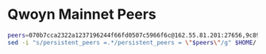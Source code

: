 # Qwoyn Mainnet Peers
```bash copy
peers=070b7cca2322a1237196244f66fd0507c5966f6c@162.55.81.201:27656,9c89c3644518d295b51b2e396dce00db0b16cd4d@148.251.235.130:13656,18bb51486d6420fb4b66eef5a8e98941c43a1f06@144.76.97.251:48656,6fd67d5d1161206d59dfb4222774844ad0e04e0d@46.4.81.216:27656,499d72d9954c0fd2011eeee3629bf993c5d920ae@62.171.166.106:26656,7a9962eda4d2499e8afb326f424dac0c5a5daf1e@57.128.96.155:23556,f64aeff796f238c697c6e4fe0ed72ff072874d3b@94.250.203.61:26656,22a0084735f55cc8133cb884152724842b68b523@65.108.11.6:26656,d9bfa29e0cf9c4ce0cc9c26d98e5d97228f93b0b@65.109.88.38:16356,0b07cb1d6915f83a50a504dec4470b1f32baf67b@65.108.44.149:13656,5f8c3270be71a39cd81c020abe2b5a61f0623c10@65.21.151.94:26656,135c2041d99fa91f55533ffb1871118bf399638d@65.109.82.87:23556,9f23c40e54a4f0b122f744ad338c04674e38b56b@185.144.99.48:26656,dbf9fba2504b494da6142c60ca587424cec8539f@158.160.72.215:26656,9cc74b8a349c951ea6c70570091f625bbc85a633@148.113.142.195:26656
sed -i "s/persistent_peers =.*/persistent_peers = \"$peers\"/g" $HOME/.qwoynd/config/config.toml
```

